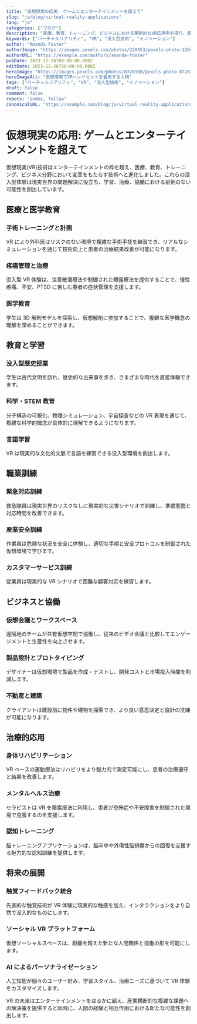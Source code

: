 ```yaml
---
title: "仮想現実の応用: ゲームとエンターテインメントを超えて"
slug: "ja/blog/virtual-reality-applications"
lang: "ja"
categories: ["ブログ"]
description: "医療、教育、トレーニング、ビジネスにおける革新的なVR応用例を探り、産業を変革し新たな可能性を創出する技術を紹介します。"
keywords: ["バーチャルリアリティ", "VR", "没入型技術", "イノベーション"]
author: "Amanda Foster"
authorImage: "https://images.pexels.com/photos/220453/pexels-photo-220453.jpeg?auto=compress&cs=tinysrgb&w=1260&h=750&dpr=1"
authorURL: "https://example.com/authors/amanda-foster"
pubDate: 2023-12-24T00:00:00.000Z
editDate: 2023-12-26T00:00:00.000Z
heroImage: "https://images.pexels.com/photos/8728380/pexels-photo-8728380.jpeg?auto=compress&cs=tinysrgb&w=1260&h=750&dpr=1"
heroImageAlt: "仮想環境でVRヘッドセットを着用する人物"
tags: ["バーチャルリアリティ", "VR", "没入型技術", "イノベーション"]
draft: false
comment: false
robots: "index, follow"
canonicalURL: "https://example.com/blog/ja/virtual-reality-applications"
---
```


# 仮想現実の応用: ゲームとエンターテインメントを超えて

仮想現実(VR)技術はエンターテインメントの枠を超え、医療、教育、トレーニング、ビジネス分野において変革をもたらす技術へと進化しました。これらの没入型体験は現実世界の問題解決に役立ち、学習、治療、協働における前例のない可能性を創出しています。

## 医療と医学教育

### 手術トレーニングと計画

VR により外科医はリスクのない環境で複雑な手術手技を練習でき、リアルなシミュレーションを通じて技術向上と患者の治療結果改善が可能になります。

### 疼痛管理と治療

没入型 VR 体験は、注意散漫療法や制御された曝露療法を提供することで、慢性疼痛、不安、PTSD に苦しむ患者の症状管理を支援します。

### 医学教育

学生は 3D 解剖モデルを探索し、仮想解剖に参加することで、複雑な医学概念の理解を深めることができます。

## 教育と学習

### 没入型歴史授業

学生は古代文明を訪れ、歴史的な出来事を歩き、さまざまな時代を直接体験できます。

### 科学・STEM 教育

分子構造の可視化、物理シミュレーション、宇宙探査などの VR 表現を通じて、複雑な科学的概念が具体的に理解できるようになります。

### 言語学習

VR は現実的な文化的文脈で言語を練習できる没入型環境を創出します。

## 職業訓練

### 緊急対応訓練

救急隊員は現実世界のリスクなしに現実的な災害シナリオで訓練し、準備態勢と対応時間を改善できます。

### 産業安全訓練

作業員は危険な状況を安全に体験し、適切な手順と安全プロトコルを制御された仮想環境で学びます。

### カスタマーサービス訓練

従業員は現実的な VR シナリオで困難な顧客対応を練習します。

## ビジネスと協働

### 仮想会議とワークスペース

遠隔地のチームが共有仮想空間で協働し、従来のビデオ会議と比較してエンゲージメントと生産性を向上させます。

### 製品設計とプロトタイピング

デザイナーは仮想環境で製品を作成・テストし、開発コストと市場投入時間を削減します。

### 不動産と建築

クライアントは建設前に物件や建物を探索でき、より良い意思決定と設計の洗練が可能になります。

## 治療的応用

### 身体リハビリテーション

VR ベースの運動療法はリハビリをより魅力的で測定可能にし、患者の治療遵守と結果を改善します。

### メンタルヘルス治療

セラピストは VR を曝露療法に利用し、患者が恐怖症や不安障害を制御された環境で克服するのを支援します。

### 認知トレーニング

脳トレーニングアプリケーションは、脳卒中や外傷性脳損傷からの回復を支援する魅力的な認知訓練を提供します。

## 将来の展開

### 触覚フィードバック統合

先進的な触覚技術が VR 体験に現実的な触感を加え、インタラクションをより自然で没入的なものにします。

### ソーシャル VR プラットフォーム

仮想ソーシャルスペースは、距離を超えた新たな人間関係と協働の形を可能にします。

### AI によるパーソナライゼーション

人工知能が個々のユーザー好み、学習スタイル、治療ニーズに基づいて VR 体験をカスタマイズします。

VR の未来はエンターテインメントをはるかに超え、産業横断的な複雑な課題への解決策を提供すると同時に、人間の経験と相互作用における新たな可能性を創出します。
